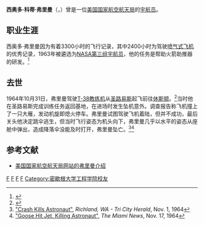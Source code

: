 {{宇航员信息框
| 姓名                  =西奥多·科蒂·弗里曼
| 照片                  =Theodore Cordy Freeman.jpg
| 照片大小          =199px
| 标题                  =美国国家航空航天局宇航员
| 状态                  =训练时牺牲
| 国籍                  ={{flagicon|USA}} [[美国|美国]]
| 出生日期          =1930年2月18日
| 出生地点          ={{flagicon|USA}} [[宾夕法尼亚州|宾夕法尼亚州]]，[[哈沃福德|哈沃福德]]
| 去世日期          =1964年10月31日(34歲)
| 去世地点          ={{flagicon|USA}} [[得克萨斯州|得克萨斯州]]，[[休斯敦|休斯敦]]
| 选择                  =[[第三组宇航员|第三组宇航员]]
|}}

'''西奥多·科蒂·弗里曼'''（{{lang|en|'''Theodore Cordy Freeman'''}}，{{bd|1930年|2月18日|1964年|10月31日|catIdx=F}}）曾是一位[[美国国家航空航天局|美国国家航空航天局]]的[[宇航员|宇航员]]。

==职业生涯==
西奥多·弗里曼因为有着3300小时的飞行记录，其中2400小时为驾驶[[喷气式飞机|喷气式飞机]]的优秀记录，1963年被遴选为[[第三组宇航员|NASA第三组宇航员]]，他的任务是帮助火箭助推器的研发。<ref name="Collins">{{cite book|last1=Collins|first1=Michael|authorlink1=Michael Collins (astronaut)|year=2001|title=[[Carrying_the_Fire:_An_Astronaut's_Journeys|Carrying the Fire: An Astronaut's Journeys]]|publisher=Cooper Square Press|isbn=0-8154-1028-X}}</ref>

==去世==
1964年10月31日，弗里曼驾驶[[T-38教练机|T-38教练机]]从[[圣路易斯_(密苏里州)|圣路易斯]]起飞前往[[休斯顿|休斯顿]]。<ref name="fallen">{{cite book|title=Fallen Astronauts|last1=Burgess|first1=Colin|last2=Doolan|first2=Kate|last3=Vis|first3=Bert}}</ref>当时他在圣路易斯完成训练任务返回基地，在{{link-en|艾灵顿联合基地|Ellington Field Joint Reserve Base}}进场时发生坠机意外。调查报告称飞机撞上了一只大雁，发动机旋即熄火停车。弗里曼试图驾驶飞机着陆，但并不成功，最后关头他决定跳伞逃生，但当时飞行姿态为机头向下，弗里曼几乎以水平的姿态从座舱中弹出，造成降落伞没能及时打开，弗里曼坠亡。<ref>[https://news.google.com/newspapers?id=_mMhAAAAIBAJ&sjid=54YFAAAAIBAJ&dq=theodore%20freeman&pg=2525%2C4569 "Crash Kills Astronaut"], ''Richland, WA - Tri City Herald'', Nov. 1, 1964</ref><ref>[https://news.google.com/newspapers?id=YqYyAAAAIBAJ&sjid=NOkFAAAAIBAJ&pg=1474,394194 "Goose Hit Jet, Killing Astronaut"], ''The Miami News'', Nov. 17, 1964</ref>

==参考文献==
*{{En icon}}[https://web.archive.org/web/20161014214529/http://www.jsc.nasa.gov/Bios/htmlbios/freeman-tc.html 美国国家航空航天局网站的弗里曼介绍]

{{第三组宇航员}}
{{宇航员小作品}}

[[Category:宇航员|F]]
[[Category:美国宇航员|F]]
[[Category:阿波罗计划|F]]
[[Category:第三组宇航员|F]]
[[Category:密歇根大学工程学院校友|Category:密歇根大学工程学院校友]]